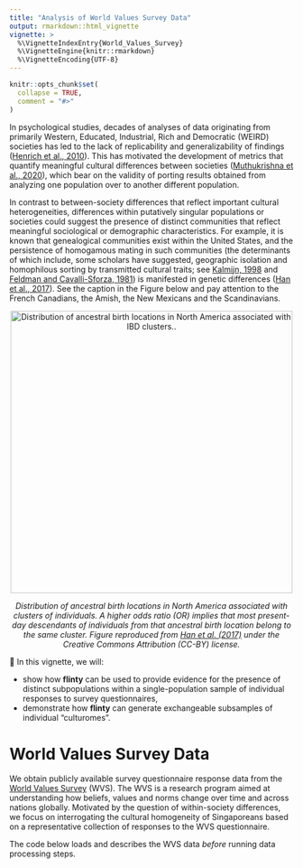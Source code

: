 ```yaml
---
title: "Analysis of World Values Survey Data"
output: rmarkdown::html_vignette
vignette: >
  %\VignetteIndexEntry{World_Values_Survey}
  %\VignetteEngine{knitr::rmarkdown}
  %\VignetteEncoding{UTF-8}
---
```


```r
knitr::opts_chunk$set(
  collapse = TRUE,
  comment = "#>"
)
```

In psychological studies, decades of analyses of data originating from primarily Western, Educated, Industrial, Rich and Democratic (WEIRD) societies has led to the lack of replicability and generalizability of findings ([Henrich et al., 2010](https://www.cambridge.org/core/journals/behavioral-and-brain-sciences/article/abs/weirdest-people-inthe-world/BF84F7517D56AFF7B7EB58411A554C17)). This has motivated the development of metrics that quantify meaningful cultural differences between societies ([Muthukrishna et al., 2020](https://journals.sagepub.com/doi/full/10.1177/0956797620916782)), which bear on the validity of porting results obtained from analyzing one population over to another different population. 

In contrast to between-society differences that reflect important cultural heterogeneities, differences within putatively singular populations or societies could suggest the presence of distinct communities that reflect meaningful sociological or demographic characteristics. For example, it is known that genealogical communities exist within the United States, and the persistence of homogamous mating in such communities (the determinants of which include, some scholars have suggested, geographic isolation and homophilous sorting by transmitted cultural traits; see [Kalmijn, 1998](https://www.jstor.org/stable/223487?seq=1) and [Feldman and Cavalli-Sforza, 1981](https://press.princeton.edu/books/paperback/9780691082837/cultural-transmission-and-evolution-mpb-16-volume-16)) is manifested in genetic differences ([Han et al., 2017](https://www.nature.com/articles/ncomms14238)). See the caption in the Figure below and pay attention to the French Canadians, the Amish, the New Mexicans and the Scandinavians. 

<p style="text-align:center;">
<img src="ex_data/WVS/naturecomms_fig3.jpeg" alt="Distribution of ancestral birth locations in North America associated with IBD clusters.." width="500"/>
</p>
<p align="center">
*Distribution of ancestral birth locations in North America associated with clusters of individuals. A higher odds ratio (OR) implies that most present-day descendants of individuals from that ancestral birth location belong to the same cluster. Figure reproduced from [Han et al. (2017)](https://www.nature.com/articles/ncomms14238) under the Creative Commons Attribution (CC-BY) license.* 
</p>

📖 In this vignette, we will:

- show how **flinty** can be used to provide evidence for the presence of distinct subpopulations within a single-population sample of individual responses to survey questionnaires,
- demonstrate how **flinty** can generate exchangeable subsamples of individual "culturomes".

# World Values Survey Data

We obtain publicly available survey questionnaire response data from the [World Values Survey](https://www.worldvaluessurvey.org/wvs.jsp) (WVS). The WVS is a research program aimed at understanding how beliefs, values and norms change over time and across nations globally. Motivated by the question of within-society differences, we focus on interrogating the cultural homogeneity of Singaporeans based on a representative collection of responses to the WVS questionnaire.

The code below loads and describes the WVS data *before* running data processing steps.


